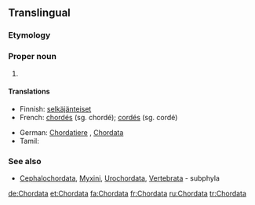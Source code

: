 ==Translingual==

===Etymology===
{{etyl|la|mul}} {{term|chorda||cord, string|lang=la}}

===Proper noun===
{{wikipedia}}
{{mul-proper noun}}

# {{taxon|phylum|superphylum|Deuterostomia|[[animal]]s having a [[notochord]] at some [[stage]] of their [[development]]}}

====Translations====
{{trans-top|a taxonomic phylum, within superphylum Deuterostomia}}
* Finnish: [[selkäjänteiset]]
* French: [[chordés]] {{m-p}}  (sg. chordé); [[cordés]] {{m-p}}  (sg. cordé)
{{trans-mid}}
* German: [[Chordatiere]] {{f-p}}, [[Chordata]] {{n-p}}
* Tamil: {{t-|ta|முதுகுநாணிகள்|tr=mutukunaanikal|sc=Taml}}
{{trans-bottom}}

===See also===
{{wikispecies}}
* {{sense|phylum}} [[Cephalochordata]], [[Myxini]], [[Urochordata]], [[Vertebrata]] - subphyla
[[de:Chordata]]
[[et:Chordata]]
[[fa:Chordata]]
[[fr:Chordata]]
[[ru:Chordata]]
[[tr:Chordata]]